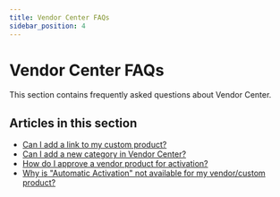 ```yaml
---
title: Vendor Center FAQs
sidebar_position: 4
---
```


# Vendor Center FAQs

This section contains frequently asked questions about Vendor Center.

## Articles in this section

- [Can I add a link to my custom product?](/partner-center/top-navigation/vendor-center/vendor-center-faqs/add-link-custom-product)
- [Can I add a new category in Vendor Center?](https://docs.vendasta.com/partner-center/top-navigation/vendor-center/vendor-center-faqs/add-new-category-vendor-center)
- [How do I approve a vendor product for activation?](https://docs.vendasta.com/partner-center/top-navigation/vendor-center/vendor-center-faqs/how-do-i-approve-a-vendor-product-for-activation)
- [Why is "Automatic Activation" not available for my vendor/custom product?](https://docs.vendasta.com/partner-center/top-navigation/vendor-center/vendor-center-faqs/why-is-automatic-activation-not-available-for-my-vendor-custom-product)